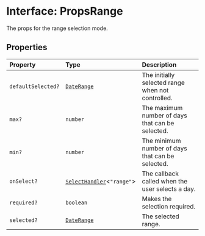 # Interface: PropsRange

The props for the range selection mode.

## Properties

| Property | Type | Description |
| :------ | :------ | :------ |
| `defaultSelected?` | [`DateRange`](/api/next/type-aliases/DateRange.mdx) | The initially selected range when not controlled. |
| `max?` | `number` | The maximum number of days that can be selected. |
| `min?` | `number` | The minimum number of days that can be selected. |
| `onSelect?` | [`SelectHandler`](/api/next/type-aliases/SelectHandler.mdx)\<`"range"`\> | The callback called when the user selects a day. |
| `required?` | `boolean` | Makes the selection required. |
| `selected?` | [`DateRange`](/api/next/type-aliases/DateRange.mdx) | The selected range. |
